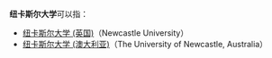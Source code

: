 {{noteTA
|G1=地名
|1=zh-cn:纽卡斯尔大学; zh-hk:紐卡素大學; zh-tw:紐卡索大學;
}}
'''纽卡斯尔大学'''可以指：
*[[纽卡斯尔大学_(英国)|纽卡斯尔大学 (英国)]]（Newcastle University）
*[[纽卡斯尔大学_(澳大利亚)|纽卡斯尔大学 (澳大利亚)]]（The University of Newcastle, Australia）

{{Disambig|N|Cat=六字组织机构消歧义}}